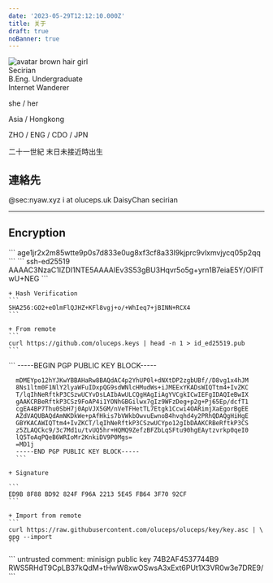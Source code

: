 ```yaml
---
date: '2023-05-29T12:12:10.000Z'
title: 关于
draft: true
noBanner: true
---
```



<div class="md:flex bg-slate-100 rounded-xl p-8 md:p-0 dark:bg-slate-800 justify-left items-">
  <img
    class="w-24 h-24 md:w-48 md:h-auto md:rounded-lg rounded-full mx-auto"
    src="https://nyaw.xyz/proxy/avatar.webp?url=https%3A%2F%2Fs3.nyaw.xyz%2Fmisskey%2F%2Fbb32710d-c5f2-4b29-a18a-d68e98c47487.png&avatar=1"
    alt="avatar brown hair girl"
		onclick="window.open('https://nyaw.xyz/@lyo', '_blank')"
	/>
	<div class="md:p-8 text-center md:text-left grow not-prose flex flex-col leading-snug">
    <div class="font-medium mb-4 grow">
      <div class="text-zinc-400 text-2xl font-bold">
        Secirian
      </div>
      <div class="text-zinc-500 mt-1.5">
        B.Eng. Undergraduate
      </div>
      <div class="text-zinc-500">
        Internet Wanderer
      </div>
    </div>
    <div class="text-zinc-500 mw-auto font-medium text-[13px]">
      <p>
			  she / her
      </p>
      <p>
			  Asia / Hongkong
      </p>
      <p>
			  ZHO / ENG / CDO / JPN
      </p>
			<p class="text-zinc-400">
			  二十一世紀 末日未接近時出生
      </p>
    </div>
  </div>
</div>


## 連絡先

<div class="flex flex-col md:grid md:grid-cols-2 md:grid-rows-2 gap-3">
	<QuickLinks
		title="Matrix"
		href="https://nyaw.xyz/matrix"
	>
    	@sec:nyaw.xyz
	</QuickLinks>
	<QuickLinks
		title="Mail"
		href="mailto://i@oluceps.uk"
	>
		i at oluceps.uk
	</QuickLinks>
	<QuickLinks
		title="Telegram"
		href="https://t.me/Secpm_bot"
	>
		DaisyChan
	</QuickLinks>
	<QuickLinks
		title="Discord"
		href="https://discord.com/invite/BXjxRmk4"
	>
		secirian
	</QuickLinks>
</div>

---

## Encryption

<Provider>
  <Collapse title="AGE" >
  	```
      age1jr2x2m85wtte9p0s7d833e0ug8xf3cf8a33l9kjprc9vlxmvjycq05p2qq
  	```
  </Collapse>
  
  <Collapse title="OPENSSH" >
  	```
      ssh-ed25519 AAAAC3NzaC1lZDI1NTE5AAAAIEv3S53gBU3Hqvr5o5g+yrn1B7eiaE5Y/OIFlTwU+NEG
  	```
  
  	+ Hash Verification
  	```
  	SHA256:GO2+eOlmFlQJHZ+KFl8vgj+o/+WhIeq7+jBINN+RCX4
  	```
  
  	+ From remote
  	```
  	curl https://github.com/oluceps.keys | head -n 1 > id_ed25519.pub
  	```
  </Collapse>
  
  <Collapse title="GPG Encryption">
      ```
      -----BEGIN PGP PUBLIC KEY BLOCK-----
      
      mDMEYpo12hYJKwYBBAHaRw8BAQdAC4p2YhUP0l+dNXtDP2zgbUBf//D8vg1x4hJM
      8Ns1ltm0F1NlY2lyaWFuIDxpQG9sdWNlcHMudWs+iJMEExYKADsWIQTtm4+IvZKC
      T/lqIhNeRftkP3CSzwUCYvDsLAIbAwULCQgHAgIiAgYVCgkICwIEFgIDAQIeBwIX
      gAAKCRBeRftkP3CSz9FoAP4i1YONhGBGilwx7gIz9WFzDeg+p2g+Pj65Ep/dcfT1
      cgEA4BP7Thu0SbH7j0ApVJX5GM/nVeTFHetTL7Etgk1Ccwi4OARimjXaEgorBgEE
      AZdVAQUBAQdAmNKDkWe+pAfHkis7bVWkbOwvuEwnoB4hvqhd4y2PRhQDAQgHiHgE
      GBYKACAWIQTtm4+IvZKCT/lqIhNeRftkP3CSzwUCYpo12gIbDAAKCRBeRftkP3CS
      z5ZLAQCkc9/3c7Md1u/tvUQ5hr+HQMQ9ZefzBFZbLqSFtu90hgEAytzvrkp0qeI0
      lQ5ToAqPQeB6WRIoMr2KnkiDV9P0Mgs=
      =MD1j
      -----END PGP PUBLIC KEY BLOCK-----
      ```
  
  	+ Signature
  
  	```
  	ED9B 8F88 BD92 824F F96A 2213 5E45 FB64 3F70 92CF
  	```
  
  	+ Import from remote
  	```
  	curl https://raw.githubusercontent.com/oluceps/oluceps/key/key.asc | \
  	gpg --import
  	```
  </Collapse>

  <Collapse title="MINISIGN" >
  	```
  	untrusted comment: minisign public key 74B2AF4537744B9
    RWS5RHdT9CpLB37kQdM+tHwW8xwOSwsA3xExt6PUt1X3VR0w3e7DRE9/
  	```
  </Collapse>
</Provider>
